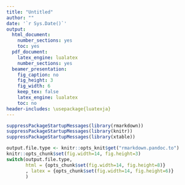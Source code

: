 ```yaml
---
title: "Untitled"
author: ""
date: '`r Sys.Date()`'
output:
  html_document:
    number_sections: yes
    toc: yes
  pdf_document:
    latex_engine: lualatex
    number_sections: yes
  beamer_presentation:
    fig_caption: no
    fig_height: 3
    fig_width: 6
    keep_tex: false
    latex_engine: lualatex
    toc: no
header-includes: \usepackage{luatexja}
---
```

 
```r
suppressPackageStartupMessages(library(rmarkdown))
suppressPackageStartupMessages(library(knitr))
suppressPackageStartupMessages(library(xtable))

output.file.type <- knitr::opts_knit$get("rmarkdown.pandoc.to")
knitr::opts_chunk$set(fig.width=14, fig.height=3)
switch(output.file.type,
       html = {opts_chunk$set(fig.width=14, fig.height=8)}
       , latex = {opts_chunk$set(fig.width=14, fig.height=6)}
       )

```

